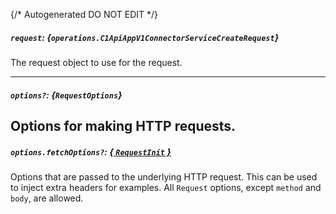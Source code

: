 {/* Autogenerated DO NOT EDIT  */}

##### `request`: *{`operations.C1ApiAppV1ConnectorServiceCreateRequest`}*
The request object to use for the request.

<Collapsible openLabel={Labels.showProperties} closeLabel={Labels.hideProperties}>
  <C1ApiAppV1ConnectorServiceCreateRequest />
</Collapsible>

---
##### `options?`: *{`RequestOptions`}*
Options for making HTTP requests.
---
##### `options.fetchOptions?`: [*{ `RequestInit` }*](https://developer.mozilla.org/en-US/docs/Web/API/Request/Request#options)
Options that are passed to the underlying HTTP request. This can be used to inject extra headers for examples. All `Request` options, except `method` and `body`, are allowed.

